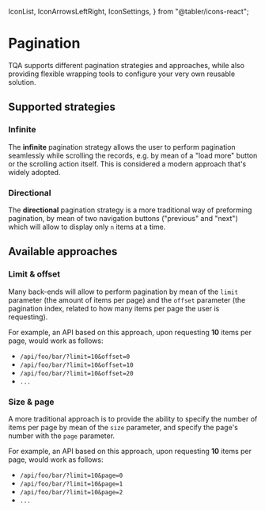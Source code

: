   IconList,
  IconArrowsLeftRight,
  IconSettings,
} from "@tabler/icons-react";


# Pagination

TQA supports different pagination strategies and approaches, while also
providing flexible wrapping tools to configure your very own reusable solution.

<Summary
  basePath="pagination"
  anchorPath={[
    {
      title: "Pagination configuration",
      href: "pagination-configuration",
      icon: IconSettings,
    },
    { title: "Infinite strategy", href: "infinite-strategy", icon: IconList },
    {
      title: "Directional strategy",
      href: "directional-strategy",
      icon: IconArrowsLeftRight,
    },
  ]}
/>

## Supported strategies

### Infinite

The **infinite** pagination strategy allows the user to perform pagination
seamlessly while scrolling the records, e.g. by mean of a "load more" button or
the scrolling action itself. This is considered a modern approach that's widely
adopted.

### Directional

The **directional** pagination strategy is a more traditional way of preforming
pagination, by mean of two navigation buttons ("previous" and "next") which will
allow to display only `n` items at a time.

## Available approaches

### Limit & offset

Many back-ends will allow to perform pagination by mean of the `limit`
parameter (the amount of items per page) and the `offset` parameter (the
pagination index, related to how many items per page the user is requesting).

For example, an API based on this approach, upon requesting **10** items per
page, would work as follows:

- `/api/foo/bar/?limit=10&offset=0`
- `/api/foo/bar/?limit=10&offset=10`
- `/api/foo/bar/?limit=10&offset=20`
- `...`

### Size & page

A more traditional approach is to provide the ability to specify the number
of items per page by mean of the `size` parameter, and specify the page's number
with the `page` parameter.

For example, an API based on this approach, upon requesting **10** items per
page, would work as follows:

- `/api/foo/bar/?limit=10&page=0`
- `/api/foo/bar/?limit=10&page=1`
- `/api/foo/bar/?limit=10&page=2`
- `...`
